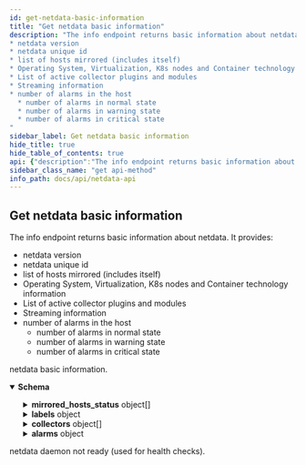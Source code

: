 ```yaml
---
id: get-netdata-basic-information
title: "Get netdata basic information"
description: "The info endpoint returns basic information about netdata. It provides:
* netdata version
* netdata unique id
* list of hosts mirrored (includes itself)
* Operating System, Virtualization, K8s nodes and Container technology information
* List of active collector plugins and modules
* Streaming information
* number of alarms in the host
  * number of alarms in normal state
  * number of alarms in warning state
  * number of alarms in critical state
"
sidebar_label: Get netdata basic information
hide_title: true
hide_table_of_contents: true
api: {"description":"The info endpoint returns basic information about netdata. It provides:\n* netdata version\n* netdata unique id\n* list of hosts mirrored (includes itself)\n* Operating System, Virtualization, K8s nodes and Container technology information\n* List of active collector plugins and modules\n* Streaming information\n* number of alarms in the host\n  * number of alarms in normal state\n  * number of alarms in warning state\n  * number of alarms in critical state\n","responses":{"200":{"description":"netdata basic information.","content":{"application/json":{"schema":{"type":"object","properties":{"version":{"type":"string","description":"netdata version of the server.","example":"1.11.1_rolling"},"uid":{"type":"string","description":"netdata unique id of the server.","example":"24e9fe3c-f2ac-11e8-bafc-0242ac110002"},"mirrored_hosts":{"type":"array","description":"List of hosts mirrored of the server (include itself).","items":{"type":"string"},"example":["host1.example.com","host2.example.com"]},"mirrored_hosts_status":{"type":"array","description":"List of details of hosts mirrored to this served (including self). Indexes correspond to indexes in \"mirrored_hosts\".","items":{"type":"object","description":"Host data","properties":{"guid":{"type":"string","format":"uuid","nullable":false,"description":"Host unique GUID from `netdata.public.unique.id`.","example":"245e4bff-3b34-47c1-a6e5-5c535a9abfb2"},"reachable":{"type":"boolean","nullable":false,"description":"Current state of streaming. Always true for localhost/self."},"claim_id":{"type":"string","format":"uuid","nullable":true,"description":"Cloud GUID/identifier in case the host is claimed. If child status unknown or unclaimed this field is set to `null`","example":"c3b2a66a-3052-498c-ac52-7fe9e8cccb0c"}}}},"os_name":{"type":"string","description":"Operating System Name.","example":"Manjaro Linux"},"os_id":{"type":"string","description":"Operating System ID.","example":"manjaro"},"os_id_like":{"type":"string","description":"Known OS similar to this OS.","example":"arch"},"os_version":{"type":"string","description":"Operating System Version.","example":"18.0.4"},"os_version_id":{"type":"string","description":"Operating System Version ID.","example":"unknown"},"os_detection":{"type":"string","description":"OS parameters detection method.","example":"Mixed"},"kernel_name":{"type":"string","description":"Kernel Name.","example":"Linux"},"kernel_version":{"type":"string","description":"Kernel Version.","example":"4.19.32-1-MANJARO"},"is_k8s_node":{"type":"boolean","description":"Netdata is running on a K8s node.","example":false},"architecture":{"type":"string","description":"Kernel architecture.","example":"x86_64"},"virtualization":{"type":"string","description":"Virtualization Type.","example":"kvm"},"virt_detection":{"type":"string","description":"Virtualization detection method.","example":"systemd-detect-virt"},"container":{"type":"string","description":"Container technology.","example":"docker"},"container_detection":{"type":"string","description":"Container technology detection method.","example":"dockerenv"},"stream_compression":{"type":"boolean","description":"Stream transmission compression method.","example":true},"labels":{"type":"object","description":"List of host labels.","properties":{"app":{"type":"string","description":"Host label.","example":"netdata"}}},"collectors":{"type":"array","items":{"type":"object","description":"Array of collector plugins and modules.","properties":{"plugin":{"type":"string","description":"Collector plugin.","example":"python.d.plugin"},"module":{"type":"string","description":"Module of the collector plugin.","example":"dockerd"}}}},"alarms":{"type":"object","description":"Number of alarms in the server.","properties":{"normal":{"type":"integer","description":"Number of alarms in normal state."},"warning":{"type":"integer","description":"Number of alarms in warning state."},"critical":{"type":"integer","description":"Number of alarms in critical state."}}}}}}}},"503":{"description":"netdata daemon not ready (used for health checks)."}},"method":"get","path":"/info","servers":[{"url":"https://registry.my-netdata.io/api/v1"},{"url":"http://registry.my-netdata.io/api/v1"}],"info":{"title":"Netdata API","description":"Real-time performance and health monitoring.","version":"1.33.1"},"postman":{"name":"Get netdata basic information","description":{"content":"The info endpoint returns basic information about netdata. It provides:\n* netdata version\n* netdata unique id\n* list of hosts mirrored (includes itself)\n* Operating System, Virtualization, K8s nodes and Container technology information\n* List of active collector plugins and modules\n* Streaming information\n* number of alarms in the host\n  * number of alarms in normal state\n  * number of alarms in warning state\n  * number of alarms in critical state\n","type":"text/plain"},"url":{"path":["info"],"host":["{{baseUrl}}"],"query":[],"variable":[]},"header":[{"key":"Accept","value":"application/json"}],"method":"GET"}}
sidebar_class_name: "get api-method"
info_path: docs/api/netdata-api
---
```



## Get netdata basic information



The info endpoint returns basic information about netdata. It provides:
* netdata version
* netdata unique id
* list of hosts mirrored (includes itself)
* Operating System, Virtualization, K8s nodes and Container technology information
* List of active collector plugins and modules
* Streaming information
* number of alarms in the host
  * number of alarms in normal state
  * number of alarms in warning state
  * number of alarms in critical state


<div><ApiTabs><TabItem label={"200"} value={"200"}><div>

netdata basic information.

</div><div><MimeTabs groupId={"mime-type"}><TabItem label={"application/json"} value={"application/json"}><SchemaTabs groupId={"schema-tabs"}><TabItem label={"Schema"} value={"Schema"}><details style={{}} data-collapsed={false} open={true}><summary style={{"textAlign":"left"}}><strong>Schema</strong></summary><div style={{"textAlign":"left","marginLeft":"1rem"}}></div><ul style={{"marginLeft":"1rem"}}><SchemaItem collapsible={false} name={"version"} required={false} schemaDescription={"netdata version of the server."} schemaName={"string"} qualifierMessage={undefined} defaultValue={undefined}></SchemaItem><SchemaItem collapsible={false} name={"uid"} required={false} schemaDescription={"netdata unique id of the server."} schemaName={"string"} qualifierMessage={undefined} defaultValue={undefined}></SchemaItem><SchemaItem collapsible={false} name={"mirrored_hosts"} required={false} schemaDescription={"List of hosts mirrored of the server (include itself)."} schemaName={"string[]"} qualifierMessage={undefined} defaultValue={undefined}></SchemaItem><SchemaItem collapsible={true} className={"schemaItem"}><details style={{}}><summary style={{}}><strong>mirrored_hosts_status</strong><span style={{"opacity":"0.6"}}> object[]</span></summary><div style={{"marginLeft":"1rem"}}><div style={{"marginTop":".5rem","marginBottom":".5rem"}}>

List of details of hosts mirrored to this served (including self). Indexes correspond to indexes in "mirrored_hosts".

</div><SchemaItem collapsible={false} name={"guid"} required={false} schemaDescription={"Host unique GUID from `netdata.public.unique.id`."} schemaName={"uuid"} qualifierMessage={undefined} defaultValue={undefined}></SchemaItem><SchemaItem collapsible={false} name={"reachable"} required={false} schemaDescription={"Current state of streaming. Always true for localhost/self."} schemaName={"boolean"} qualifierMessage={undefined} defaultValue={undefined}></SchemaItem><SchemaItem collapsible={false} name={"claim_id"} required={false} schemaDescription={"Cloud GUID/identifier in case the host is claimed. If child status unknown or unclaimed this field is set to `null`"} schemaName={"uuid"} qualifierMessage={undefined} defaultValue={undefined}></SchemaItem></div></details></SchemaItem><SchemaItem collapsible={false} name={"os_name"} required={false} schemaDescription={"Operating System Name."} schemaName={"string"} qualifierMessage={undefined} defaultValue={undefined}></SchemaItem><SchemaItem collapsible={false} name={"os_id"} required={false} schemaDescription={"Operating System ID."} schemaName={"string"} qualifierMessage={undefined} defaultValue={undefined}></SchemaItem><SchemaItem collapsible={false} name={"os_id_like"} required={false} schemaDescription={"Known OS similar to this OS."} schemaName={"string"} qualifierMessage={undefined} defaultValue={undefined}></SchemaItem><SchemaItem collapsible={false} name={"os_version"} required={false} schemaDescription={"Operating System Version."} schemaName={"string"} qualifierMessage={undefined} defaultValue={undefined}></SchemaItem><SchemaItem collapsible={false} name={"os_version_id"} required={false} schemaDescription={"Operating System Version ID."} schemaName={"string"} qualifierMessage={undefined} defaultValue={undefined}></SchemaItem><SchemaItem collapsible={false} name={"os_detection"} required={false} schemaDescription={"OS parameters detection method."} schemaName={"string"} qualifierMessage={undefined} defaultValue={undefined}></SchemaItem><SchemaItem collapsible={false} name={"kernel_name"} required={false} schemaDescription={"Kernel Name."} schemaName={"string"} qualifierMessage={undefined} defaultValue={undefined}></SchemaItem><SchemaItem collapsible={false} name={"kernel_version"} required={false} schemaDescription={"Kernel Version."} schemaName={"string"} qualifierMessage={undefined} defaultValue={undefined}></SchemaItem><SchemaItem collapsible={false} name={"is_k8s_node"} required={false} schemaDescription={"Netdata is running on a K8s node."} schemaName={"boolean"} qualifierMessage={undefined} defaultValue={undefined}></SchemaItem><SchemaItem collapsible={false} name={"architecture"} required={false} schemaDescription={"Kernel architecture."} schemaName={"string"} qualifierMessage={undefined} defaultValue={undefined}></SchemaItem><SchemaItem collapsible={false} name={"virtualization"} required={false} schemaDescription={"Virtualization Type."} schemaName={"string"} qualifierMessage={undefined} defaultValue={undefined}></SchemaItem><SchemaItem collapsible={false} name={"virt_detection"} required={false} schemaDescription={"Virtualization detection method."} schemaName={"string"} qualifierMessage={undefined} defaultValue={undefined}></SchemaItem><SchemaItem collapsible={false} name={"container"} required={false} schemaDescription={"Container technology."} schemaName={"string"} qualifierMessage={undefined} defaultValue={undefined}></SchemaItem><SchemaItem collapsible={false} name={"container_detection"} required={false} schemaDescription={"Container technology detection method."} schemaName={"string"} qualifierMessage={undefined} defaultValue={undefined}></SchemaItem><SchemaItem collapsible={false} name={"stream_compression"} required={false} schemaDescription={"Stream transmission compression method."} schemaName={"boolean"} qualifierMessage={undefined} defaultValue={undefined}></SchemaItem><SchemaItem collapsible={true} className={"schemaItem"}><details style={{}}><summary style={{}}><strong>labels</strong><span style={{"opacity":"0.6"}}> object</span></summary><div style={{"marginLeft":"1rem"}}><div style={{"marginTop":".5rem","marginBottom":".5rem"}}>

List of host labels.

</div><SchemaItem collapsible={false} name={"app"} required={false} schemaDescription={"Host label."} schemaName={"string"} qualifierMessage={undefined} defaultValue={undefined}></SchemaItem></div></details></SchemaItem><SchemaItem collapsible={true} className={"schemaItem"}><details style={{}}><summary style={{}}><strong>collectors</strong><span style={{"opacity":"0.6"}}> object[]</span></summary><div style={{"marginLeft":"1rem"}}><SchemaItem collapsible={false} name={"plugin"} required={false} schemaDescription={"Collector plugin."} schemaName={"string"} qualifierMessage={undefined} defaultValue={undefined}></SchemaItem><SchemaItem collapsible={false} name={"module"} required={false} schemaDescription={"Module of the collector plugin."} schemaName={"string"} qualifierMessage={undefined} defaultValue={undefined}></SchemaItem></div></details></SchemaItem><SchemaItem collapsible={true} className={"schemaItem"}><details style={{}}><summary style={{}}><strong>alarms</strong><span style={{"opacity":"0.6"}}> object</span></summary><div style={{"marginLeft":"1rem"}}><div style={{"marginTop":".5rem","marginBottom":".5rem"}}>

Number of alarms in the server.

</div><SchemaItem collapsible={false} name={"normal"} required={false} schemaDescription={"Number of alarms in normal state."} schemaName={"integer"} qualifierMessage={undefined} defaultValue={undefined}></SchemaItem><SchemaItem collapsible={false} name={"warning"} required={false} schemaDescription={"Number of alarms in warning state."} schemaName={"integer"} qualifierMessage={undefined} defaultValue={undefined}></SchemaItem><SchemaItem collapsible={false} name={"critical"} required={false} schemaDescription={"Number of alarms in critical state."} schemaName={"integer"} qualifierMessage={undefined} defaultValue={undefined}></SchemaItem></div></details></SchemaItem></ul></details></TabItem><TabItem label={"Example (from schema)"} value={"Example (from schema)"}><ResponseSamples responseExample={"{\n  \"version\": \"string\",\n  \"uid\": \"string\",\n  \"mirrored_hosts\": [\n    \"string\"\n  ],\n  \"mirrored_hosts_status\": [\n    {\n      \"guid\": \"3fa85f64-5717-4562-b3fc-2c963f66afa6\",\n      \"reachable\": true,\n      \"claim_id\": \"3fa85f64-5717-4562-b3fc-2c963f66afa6\"\n    }\n  ],\n  \"os_name\": \"string\",\n  \"os_id\": \"string\",\n  \"os_id_like\": \"string\",\n  \"os_version\": \"string\",\n  \"os_version_id\": \"string\",\n  \"os_detection\": \"string\",\n  \"kernel_name\": \"string\",\n  \"kernel_version\": \"string\",\n  \"is_k8s_node\": true,\n  \"architecture\": \"string\",\n  \"virtualization\": \"string\",\n  \"virt_detection\": \"string\",\n  \"container\": \"string\",\n  \"container_detection\": \"string\",\n  \"stream_compression\": true,\n  \"labels\": {\n    \"app\": \"string\"\n  },\n  \"collectors\": [\n    {\n      \"plugin\": \"string\",\n      \"module\": \"string\"\n    }\n  ],\n  \"alarms\": {\n    \"normal\": 0,\n    \"warning\": 0,\n    \"critical\": 0\n  }\n}"} language={"json"}></ResponseSamples></TabItem></SchemaTabs></TabItem></MimeTabs></div></TabItem><TabItem label={"503"} value={"503"}><div>

netdata daemon not ready (used for health checks).

</div><div></div></TabItem></ApiTabs></div>
      
